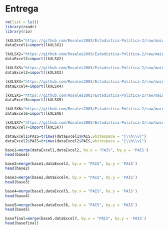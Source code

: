 # Entrega

```{r}
rm(list = ls())
library(readr)
library(rio)

lkXLSX1="https://github.com/Rosales2003/Estadistica-Politica-2/raw/main/Data_Pais_Regimen.xlsx"
dataExcel1=import(lkXLSX1)

lkXLSX2="https://github.com/Rosales2003/Estadistica-Politica-2/raw/main/Data_Pais_PBI.xlsx"
dataExcel2=import(lkXLSX2)

lkXLSX3="https://github.com/Rosales2003/Estadistica-Politica-2/raw/main/Data_Pais_Inmigrantes.xlsx"
dataExcel3=import(lkXLSX3)

lkXLSX4="https://github.com/Rosales2003/Estadistica-Politica-2/raw/main/Data_Pais_IDH.xlsx"
dataExcel4=import(lkXLSX4)

lkXLSX5="https://github.com/Rosales2003/Estadistica-Politica-2/raw/main/Data_Pais_Crimen.xlsx"
dataExcel5=import(lkXLSX5)

lkXLSX6="https://github.com/Rosales2003/Estadistica-Politica-2/raw/main/Data_Pais_Continente.xlsx"
dataExcel6=import(lkXLSX6)

lkXLSX7="https://github.com/Rosales2003/Estadistica-Politica-2/raw/main/Data_Pais_Alfabetismo.xlsx"
dataExcel7=import(lkXLSX7)
```

```{r}
dataExcel1$PAIS=trimws(dataExcel1$PAIS,whitespace = "[\\h\\v]")
dataExcel2$PAIS=trimws(dataExcel2$PAIS,whitespace = "[\\h\\v]")
```

```{r}
base1=merge(dataExcel1,dataExcel2, by.x = "PAIS", by.y = 'PAIS')
head(base1)
```

```{r}
base2=merge(base1,dataExcel3, by.x = "PAIS", by.y = 'PAIS')
head(base2)
```

```{r}
base3=merge(base2,dataExcel4, by.x = "PAIS", by.y = 'PAIS')
head(base3)
```

```{r}
base4=merge(base3,dataExcel5, by.x = "PAIS", by.y = 'PAIS')
head(base4)
```

```{r}
base5=merge(base4,dataExcel6, by.x = "PAIS", by.y = 'PAIS')
head(base5)
```

```{r}
basefinal=merge(base5,dataExcel7, by.x = "PAIS", by.y = 'PAIS')
head(basefinal)
```